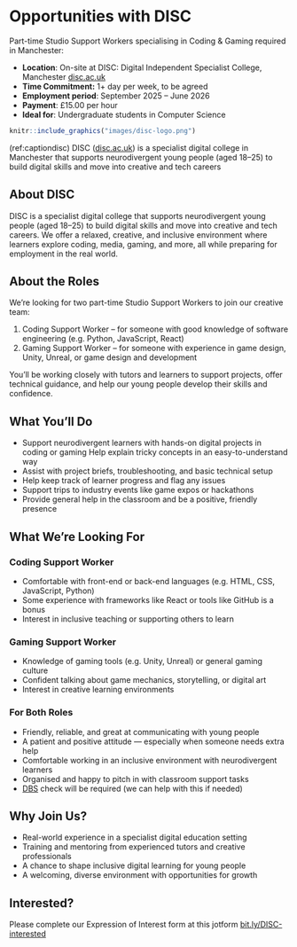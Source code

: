 # Opportunities with DISC {#disc}

Part-time Studio Support Workers specialising in Coding & Gaming required in Manchester:

* **Location**: On-site at DISC: Digital Independent Specialist College, Manchester [disc.ac.uk](https://disc.ac.uk)
* **Time Commitment:** 1+ day per week, to be agreed
* **Employment period**: September 2025 – June 2026
* **Payment**: £15.00 per hour
* **Ideal for**: Undergraduate students in Computer Science

```r
knitr::include_graphics("images/disc-logo.png")
```

(ref:captiondisc) DISC ([disc.ac.uk](https://disc.ac.uk)) is a specialist digital college in Manchester that supports neurodivergent young people (aged 18–25) to build digital skills and move into creative and tech careers

## About DISC

DISC is a specialist digital college that supports neurodivergent young people (aged 18–25) to build digital skills and move into creative and tech careers. We offer a relaxed, creative, and inclusive environment where learners explore coding, media, gaming, and more, all while preparing for employment in the real world.

## About the Roles

We’re looking for two part-time Studio Support Workers to join our creative team:

1. Coding Support Worker – for someone with good knowledge of software engineering (e.g. Python, JavaScript, React)
2. Gaming Support Worker – for someone with experience in game design, Unity, Unreal, or game design and development

You’ll be working closely with tutors and learners to support projects, offer technical guidance, and help our young people develop their skills and confidence.

## What You’ll Do

* Support neurodivergent learners with hands-on digital projects in coding or
gaming Help explain tricky concepts in an easy-to-understand way
* Assist with project briefs, troubleshooting, and basic technical setup
* Help keep track of learner progress and flag any issues
* Support trips to industry events like game expos or hackathons
* Provide general help in the classroom and be a positive, friendly presence

## What We’re Looking For

### Coding Support Worker

* Comfortable with front-end or back-end languages (e.g. HTML, CSS, JavaScript, Python)
*  Some experience with frameworks like React or tools like GitHub is a bonus
*  Interest in inclusive teaching or supporting others to learn

### Gaming Support Worker
* Knowledge of gaming tools (e.g. Unity, Unreal) or general gaming culture
* Confident talking about game mechanics, storytelling, or digital art
* Interest in creative learning environments

### For Both Roles

* Friendly, reliable, and great at communicating with young people
* A patient and positive attitude — especially when someone needs extra help
* Comfortable working in an inclusive environment with neurodivergent learners
* Organised and happy to pitch in with classroom support tasks
* [DBS](https://en.wikipedia.org/wiki/Disclosure_and_Barring_Service) check will be required (we can help with this if needed)

## Why Join Us?

* Real-world experience in a specialist digital education setting
* Training and mentoring from experienced tutors and creative professionals
* A chance to shape inclusive digital learning for young people
* A welcoming, diverse environment with opportunities for growth

## Interested?

Please complete our Expression of Interest form at this jotform [bit.ly/DISC-interested](https://bit.ly/DISC-interested)